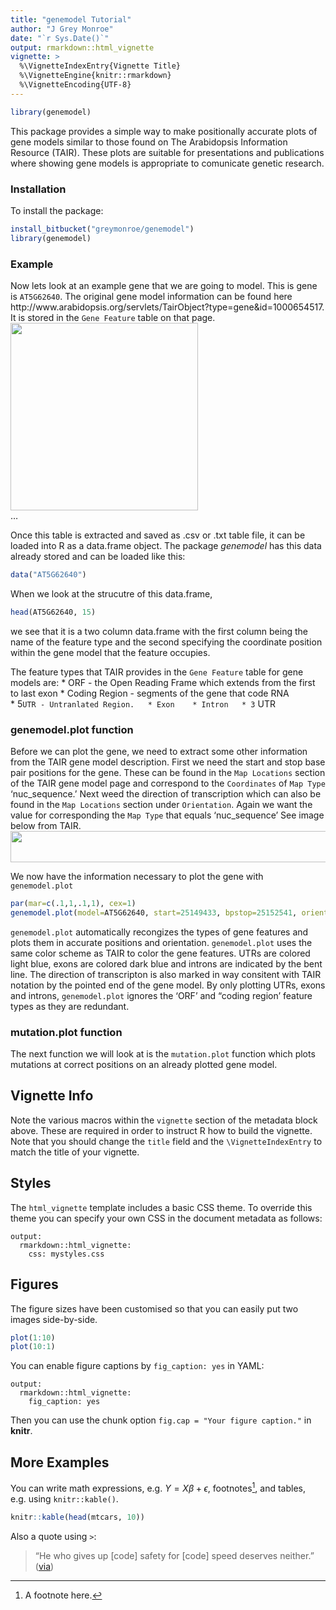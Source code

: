 ```yaml
---
title: "genemodel Tutorial"
author: "J Grey Monroe"
date: "`r Sys.Date()`"
output: rmarkdown::html_vignette
vignette: >
  %\VignetteIndexEntry{Vignette Title}
  %\VignetteEngine{knitr::rmarkdown}
  %\VignetteEncoding{UTF-8}
---
```

```r
library(genemodel)
```

This package provides a simple way to make positionally accurate plots of gene models similar to those found on The Arabidopsis Information Resource (TAIR). These plots are suitable for presentations and publications where showing gene models is appropriate to comunicate genetic research.  

### Installation

To install the package:
```r
install_bitbucket("greymonroe/genemodel")
library(genemodel)
```

### Example  
Now lets look at an example gene that we are going to model. This is gene is `AT5G62640`. The original gene model information can be found here http://www.arabidopsis.org/servlets/TairObject?type=gene&id=1000654517. It is stored in the `Gene Feature` table on that page. 
<img src="/Users/greymonroe/Desktop/AT5G62640_TAIR_Features.png" height="300px" width="300px" />  
...  
  
  
Once this table is extracted and saved as .csv or .txt table file, it can be loaded into R as a data.frame object. The package *genemodel* has this data already stored and can be loaded like this:

```r
data("AT5G62640")
```

When we look at the strucutre of this data.frame,
```r
head(AT5G62640, 15)
```
we see that it is a two column data.frame with the first column being the name of the feature type and the second specifying the coordinate position within the gene model that the feature occupies. 

The feature types that TAIR provides in the `Gene Feature` table for gene models are:
* ORF - the Open Reading Frame which extends from the first to last exon
* Coding Region - segments of the gene that code RNA  
* 5` UTR - Untranlated Region.  
* Exon   
* Intron  
* 3` UTR  

### genemodel.plot function

Before we can plot the gene, we need to extract some other information from the TAIR gene model description. First we need the start and stop base pair positions for the gene. These can be found in the `Map Locations` section of the TAIR gene model page and correspond to the `Coordinates` of  `Map Type`  'nuc_sequence.' Next weed the direction of transcription which can also be found in the `Map Locations` section under `Orientation`. Again we want the value for corresponding the `Map Type` that equals 'nuc_sequence' See image below from TAIR.
<img src="/Users/greymonroe/Desktop/AT5G62640_TAIR_Map_Locations.png" height="50px" width="700px" />  


We now have the information necessary to plot the gene with `genemodel.plot`
```r
par(mar=c(.1,1,.1,1), cex=1)
genemodel.plot(model=AT5G62640, start=25149433, bpstop=25152541, orientation="reverse")
```

`genemodel.plot` automatically recongizes the types of gene features and plots them in accurate positions and orientation. `genemodel.plot` uses the same color scheme as TAIR to color the gene features. UTRs are colored light blue, exons are colored dark blue and introns are indicated by the bent line. The direction of transcripton is also marked in way consitent with TAIR notation by the pointed end of the gene model. By only plotting UTRs, exons and introns, `genemodel.plot` ignores the 'ORF' and "coding region' feature types as they are redundant. 

### mutation.plot function

The next function we will look at is the `mutation.plot` function which plots mutations at correct positions on an already plotted gene model. 

## Vignette Info

Note the various macros within the `vignette` section of the metadata block above. These are required in order to instruct R how to build the vignette. Note that you should change the `title` field and the `\VignetteIndexEntry` to match the title of your vignette.

## Styles

The `html_vignette` template includes a basic CSS theme. To override this theme you can specify your own CSS in the document metadata as follows:

    output: 
      rmarkdown::html_vignette:
        css: mystyles.css

## Figures

The figure sizes have been customised so that you can easily put two images side-by-side. 

```r
plot(1:10)
plot(10:1)
```

You can enable figure captions by `fig_caption: yes` in YAML:

    output:
      rmarkdown::html_vignette:
        fig_caption: yes

Then you can use the chunk option `fig.cap = "Your figure caption."` in **knitr**.

## More Examples

You can write math expressions, e.g. $Y = X\beta + \epsilon$, footnotes^[A footnote here.], and tables, e.g. using `knitr::kable()`.

```r
knitr::kable(head(mtcars, 10))
```

Also a quote using `>`:

> "He who gives up [code] safety for [code] speed deserves neither."
([via](https://twitter.com/hadleywickham/status/504368538874703872))
